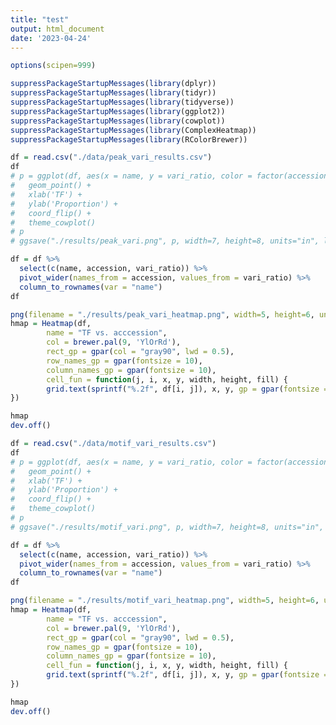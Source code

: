 ---
title: "test"
output: html_document
date: '2023-04-24'
---

```{r}
options(scipen=999)

suppressPackageStartupMessages(library(dplyr))
suppressPackageStartupMessages(library(tidyr))
suppressPackageStartupMessages(library(tidyverse))
suppressPackageStartupMessages(library(ggplot2))
suppressPackageStartupMessages(library(cowplot))
suppressPackageStartupMessages(library(ComplexHeatmap))
suppressPackageStartupMessages(library(RColorBrewer))
```


```{r}
df = read.csv("./data/peak_vari_results.csv")
df
# p = ggplot(df, aes(x = name, y = vari_ratio, color = factor(accession))) +
#   geom_point() +
#   xlab('TF') +
#   ylab('Proportion') +
#   coord_flip() +
#   theme_cowplot()
# p
# ggsave("./results/peak_vari.png", p, width=7, height=8, units="in", limitsize = FALSE)

df = df %>%
  select(c(name, accession, vari_ratio)) %>%
  pivot_wider(names_from = accession, values_from = vari_ratio) %>%
  column_to_rownames(var = "name")
df

png(filename = "./results/peak_vari_heatmap.png", width=5, height=6, units="in", res = 1200)
hmap = Heatmap(df,
        name = "TF vs. acccession",
        col = brewer.pal(9, 'YlOrRd'),
        rect_gp = gpar(col = "gray90", lwd = 0.5),
        row_names_gp = gpar(fontsize = 10),
        column_names_gp = gpar(fontsize = 10),
        cell_fun = function(j, i, x, y, width, height, fill) {
        grid.text(sprintf("%.2f", df[i, j]), x, y, gp = gpar(fontsize = 6, col = "#120954"))
})

hmap
dev.off()
```

```{r}
df = read.csv("./data/motif_vari_results.csv")
df
# p = ggplot(df, aes(x = name, y = vari_ratio, color = factor(accession))) +
#   geom_point() +
#   xlab('TF') +
#   ylab('Proportion') +
#   coord_flip() +
#   theme_cowplot()
# p
# ggsave("./results/motif_vari.png", p, width=7, height=8, units="in", limitsize = FALSE)

df = df %>%
  select(c(name, accession, vari_ratio)) %>%
  pivot_wider(names_from = accession, values_from = vari_ratio) %>%
  column_to_rownames(var = "name")
df

png(filename = "./results/motif_vari_heatmap.png", width=5, height=6, units="in", res = 1200)
hmap = Heatmap(df,
        name = "TF vs. acccession",
        col = brewer.pal(9, 'YlOrRd'),
        rect_gp = gpar(col = "gray90", lwd = 0.5),
        row_names_gp = gpar(fontsize = 10),
        column_names_gp = gpar(fontsize = 10),
        cell_fun = function(j, i, x, y, width, height, fill) {
        grid.text(sprintf("%.2f", df[i, j]), x, y, gp = gpar(fontsize = 6, col = "#120954"))
})

hmap
dev.off()
```

